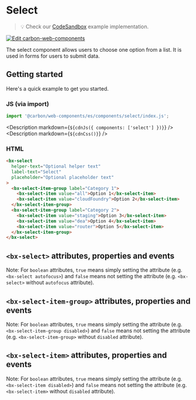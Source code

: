 
# Select

> 💡 Check our
> [CodeSandbox](https://codesandbox.io/s/github/carbon-design-system/carbon-for-ibm-dotcom/tree/main/packages/carbon-web-components/examples/codesandbox/basic/components/select)
> example implementation.

[![Edit carbon-web-components](https://codesandbox.io/static/img/play-codesandbox.svg)](https://codesandbox.io/s/github/carbon-design-system/carbon-for-ibm-dotcom/tree/main/packages/carbon-web-components/examples/codesandbox/basic/components/select)

The select component allows users to choose one option from a list. It is used
in forms for users to submit data.

## Getting started

Here's a quick example to get you started.

### JS (via import)

```javascript
import '@carbon/web-components/es/components/select/index.js';
```

<Description markdown={`${cdnJs({ components: ['select'] })}`} />
<Description markdown={`${cdnCss()}`} />

### HTML

```html
<bx-select
  helper-text="Optional helper text"
  label-text="Select"
  placeholder="Optional placeholder text"
>
  <bx-select-item-group label="Category 1">
    <bx-select-item value="all">Option 1</bx-select-item>
    <bx-select-item value="cloudFoundry">Option 2</bx-select-item>
  </bx-select-item-group>
  <bx-select-item-group label="Category 2">
    <bx-select-item value="staging">Option 3</bx-select-item>
    <bx-select-item value="dea">Option 4</bx-select-item>
    <bx-select-item value="router">Option 5</bx-select-item>
  </bx-select-item-group>
</bx-select>
```

## `<bx-select>` attributes, properties and events

Note: For `boolean` attributes, `true` means simply setting the attribute (e.g.
`<bx-select autofocus>`) and `false` means not setting the attribute (e.g.
`<bx-select>` without `autofocus` attribute).

<Props of="bx-select" />

## `<bx-select-item-group>` attributes, properties and events

Note: For `boolean` attributes, `true` means simply setting the attribute (e.g.
`<bx-select-item-group disabled>`) and `false` means not setting the attribute
(e.g. `<bx-select-item-group>` without `disabled` attribute).

<Props of="bx-select-item-group" />

## `<bx-select-item>` attributes, properties and events

Note: For `boolean` attributes, `true` means simply setting the attribute (e.g.
`<bx-select-item disabled>`) and `false` means not setting the attribute (e.g.
`<bx-select-item>` without `disabled` attribute).

<Props of="bx-select-item" />
